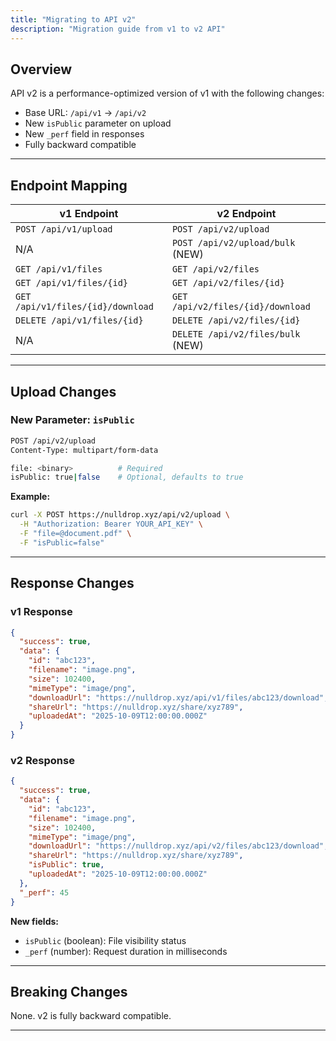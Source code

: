 ```yaml
---
title: "Migrating to API v2"
description: "Migration guide from v1 to v2 API"
---
```


## Overview

API v2 is a performance-optimized version of v1 with the following changes:

- Base URL: `/api/v1` → `/api/v2`
- New `isPublic` parameter on upload
- New `_perf` field in responses
- Fully backward compatible

---

## Endpoint Mapping

| v1 Endpoint | v2 Endpoint |
|-------------|-------------|
| `POST /api/v1/upload` | `POST /api/v2/upload` |
| N/A | `POST /api/v2/upload/bulk` (NEW) |
| `GET /api/v1/files` | `GET /api/v2/files` |
| `GET /api/v1/files/{id}` | `GET /api/v2/files/{id}` |
| `GET /api/v1/files/{id}/download` | `GET /api/v2/files/{id}/download` |
| `DELETE /api/v1/files/{id}` | `DELETE /api/v2/files/{id}` |
| N/A | `DELETE /api/v2/files/bulk` (NEW) |

---

## Upload Changes

### New Parameter: `isPublic`

```bash
POST /api/v2/upload
Content-Type: multipart/form-data

file: <binary>          # Required
isPublic: true|false    # Optional, defaults to true
```

**Example:**

```bash
curl -X POST https://nulldrop.xyz/api/v2/upload \
  -H "Authorization: Bearer YOUR_API_KEY" \
  -F "file=@document.pdf" \
  -F "isPublic=false"
```

---

## Response Changes

### v1 Response

```json
{
  "success": true,
  "data": {
    "id": "abc123",
    "filename": "image.png",
    "size": 102400,
    "mimeType": "image/png",
    "downloadUrl": "https://nulldrop.xyz/api/v1/files/abc123/download",
    "shareUrl": "https://nulldrop.xyz/share/xyz789",
    "uploadedAt": "2025-10-09T12:00:00.000Z"
  }
}
```

### v2 Response

```json
{
  "success": true,
  "data": {
    "id": "abc123",
    "filename": "image.png",
    "size": 102400,
    "mimeType": "image/png",
    "downloadUrl": "https://nulldrop.xyz/api/v2/files/abc123/download",
    "shareUrl": "https://nulldrop.xyz/share/xyz789",
    "isPublic": true,
    "uploadedAt": "2025-10-09T12:00:00.000Z"
  },
  "_perf": 45
}
```

**New fields:**
- `isPublic` (boolean): File visibility status
- `_perf` (number): Request duration in milliseconds

---

## Breaking Changes

None. v2 is fully backward compatible.

---